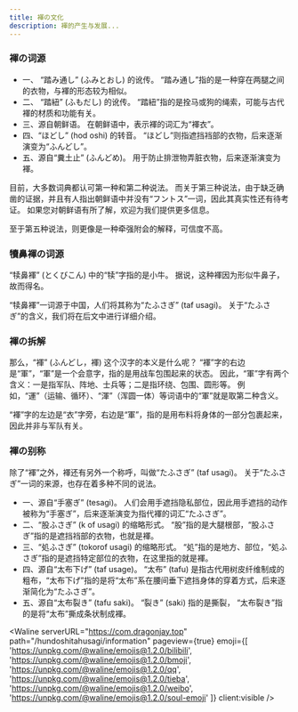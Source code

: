 ```yaml
---
title: 褌の文化
description: 褌的产生与发展...
---
```



### 褌の词源

- 一、 “踏み通し” (ふみとおし) 的讹传。 “踏み通し”指的是一种穿在两腿之间的衣物，与褌的形态较为相似。
- 二、 “踏紐” (ふもだし) 的讹传。 “踏紐”指的是拴马或狗的绳索，可能与古代褌的材质和功能有关。
- 三、源自朝鲜语。 在朝鲜语中，表示褌的词汇为“褌衣”。
- 四、“ほどし” (hod oshi) 的转音。  “ほどし”则指遮挡裆部的衣物，后来逐渐演变为“ふんどし”。
- 五、源自“糞土止” (ふんどめ)。 用于防止排泄物弄脏衣物，后来逐渐演变为褌。

目前，大多数词典都认可第一种和第二种说法。 而关于第三种说法，由于缺乏确凿的证据，并且有人指出朝鲜语中并没有“フントス”一词，因此其真实性还有待考证。 如果您对朝鲜语有所了解，欢迎为我们提供更多信息。 

至于第五种说法，则更像是一种牵强附会的解释，可信度不高。

### 犢鼻褌の词源

“犊鼻褌” (とくびこん) 中的“犊”字指的是小牛。 据说，这种褌因为形似牛鼻子，故而得名。

“犊鼻褌”一词源于中国，人们将其称为“たふさぎ” (taf usagi)。 关于“たふさぎ”的含义，我们将在后文中进行详细介绍。

### 褌の拆解

那么，“褌” (ふんどし，褌) 这个汉字的本义是什么呢？ “褌”字的右边是“軍”，“軍”是一个会意字，指的是用战车包围起来的状态。 因此，“軍”字有两个含义：一是指军队、阵地、士兵等；二是指环绕、包围、圆形等。 例如，“運”（运输、循环）、“渾”（浑圆一体）等词语中的“軍”就是取第二种含义。

“褌”字的左边是“衣”字旁，右边是“軍”，指的是用布料将身体的一部分包裹起来，因此并非与军队有关。

### 褌の别称

除了“褌”之外，褌还有另外一个称呼，叫做“たふさぎ” (taf usagi)。 关于“たふさぎ”一词的来源，也存在着多种不同的说法。

- 一、源自“手塞ぎ” (tesagi)。 人们会用手遮挡隐私部位，因此用手遮挡的动作被称为“手塞ぎ”，后来逐渐演变为指代褌的词汇“たふさぎ”。
- 二、“股ふさぎ” (k of usagi) 的缩略形式。 “股”指的是大腿根部，“股ふさぎ”指的是遮挡裆部的衣物，也就是褌。
- 三、“処ふさぎ” (tokorof usagi) 的缩略形式。 “処”指的是地方、部位，“処ふさぎ”指的是遮挡特定部位的衣物，在这里指的就是褌。
- 四、源自“太布下げ” (taf usage)。 “太布” (tafu) 是指古代用树皮纤维制成的粗布，“太布下げ”指的是将“太布”系在腰间垂下遮挡身体的穿着方式，后来逐渐简化为“たふさぎ”。
- 五、源自“太布裂き” (tafu saki)。 “裂き” (saki) 指的是撕裂， “太布裂き”指的是将“太布”撕成条状制成褌。

<Waline serverURL="https://com.dragonjay.top" path="/hundoshitahusagi/information" pageview={true} emoji={[
          'https://unpkg.com/@waline/emojis@1.2.0/bilibili',
          'https://unpkg.com/@waline/emojis@1.2.0/bmoji',
          'https://unpkg.com/@waline/emojis@1.2.0/qq',
          'https://unpkg.com/@waline/emojis@1.2.0/tieba',
          'https://unpkg.com/@waline/emojis@1.2.0/weibo',
          'https://unpkg.com/@waline/emojis@1.2.0/soul-emoji'
        ]} client:visible />